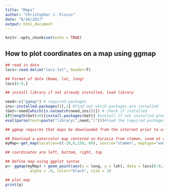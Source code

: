 ```yaml
---
title: "Maps"
author: "Christopher J. Fiscus"
date: "6/16/2017"
output: html_document
---
```


```r
knitr::opts_chunk$set(echo = TRUE)
```

## How to plot coordinates on a map using ggmap 

```r
## read in data
locs<-read.delim("locs.txt", header=T)

## Format of data (Name, lat, long)
locs[6:9,]
```

```r
## install library if not already installed, load library

need<-c("ggmap") # required packages
ins<-installed.packages()[,1] #find out which packages are installed
(Get<-need[which(is.na(match(need,ins)))]) # check if installed 
if(length(Get)>0){install.packages(Get)} #install if not installed previously
eval(parse(text=paste("library(",need,")")))#load the required packages

```

```r
## ggmap requires that maps be downloaded from the internet prior to use.  See vignette for more info

## Download a watercolor map centered on Eurasia from stamen, zoom at continental level 
myMap<-get_map(location=c(-20,0,150, 60), source="stamen", maptype="watercolor", zoom=3)

## coordinates are left, bottom, right, top
```

```r
## Define map using ggplot syntax 
p<- ggmap(myMap) + geom_point(aes(x = long, y = lat), data = locs[6:9,],
           alpha = .8, color="black", size = 3)

## plot map 
print(p)
```

